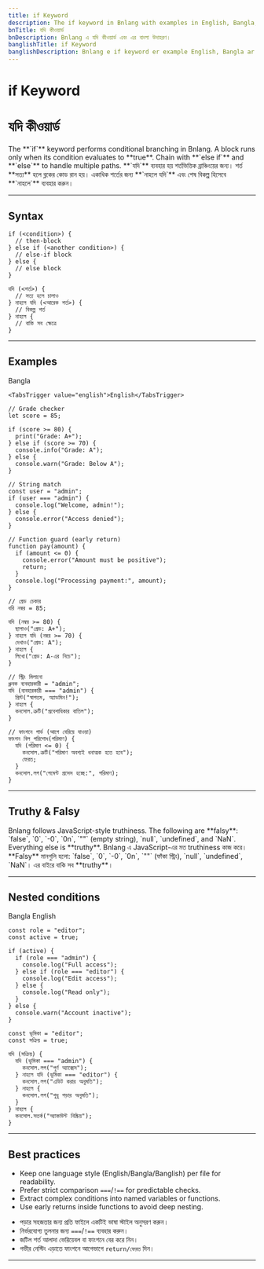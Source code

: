 ```yaml
---
title: if Keyword
description: The if keyword in Bnlang with examples in English, Bangla, and Banglish.
bnTitle: যদি কীওয়ার্ড
bnDescription: Bnlang এ যদি কীওয়ার্ড এবং এর বাংলা উদাহরণ।
banglishTitle: if Keyword
banglishDescription: Bnlang e if keyword er example English, Bangla ar Banglish e.
---
```


# <I18nEnglish>if Keyword</I18nEnglish>
# <I18nBangla>যদি কীওয়ার্ড</I18nBangla>


<I18nEnglish>
The **`if`** keyword performs conditional branching in Bnlang.  
A block runs only when its condition evaluates to **true**.  
Chain with **`else if`** and **`else`** to handle multiple paths.
</I18nEnglish>

<I18nBangla>
**`যদি`** ব্যবহার হয় শর্তভিত্তিক ব্রাঞ্চিংয়ের জন্য।  
শর্ত **সত্য** হলে ব্লকের কোড রান হয়।  
একাধিক শর্তের জন্য **`নাহলে যদি`** এবং শেষ বিকল্প হিসেবে **`নাহলে`** ব্যবহার করুন।
</I18nBangla>



---

## Syntax

<I18nEnglish>

```bnl
if (<condition>) {
  // then-block
} else if (<another condition>) {
  // else-if block
} else {
  // else block
}
```
</I18nEnglish>

<I18nBangla>

```bnl
যদি (<শর্ত>) {
  // সত্য হলে চালাও
} নাহলে যদি (<আরেক শর্ত>) {
  // বিকল্প শর্ত
} নাহলে {
  // বাকি সব ক্ষেত্রে
}
```
</I18nBangla>



---

## Examples

<Tabs defaultValue="bangla" className="w-full">
  <TabsList>
    <TabsTrigger value="bangla">Bangla</TabsTrigger>
    
    <TabsTrigger value="english">English</TabsTrigger>
  </TabsList>

  <TabsContent value="english">

```bnl
// Grade checker
let score = 85;

if (score >= 80) {
  print("Grade: A+");
} else if (score >= 70) {
  console.info("Grade: A");
} else {
  console.warn("Grade: Below A");
}

// String match
const user = "admin";
if (user === "admin") {
  console.log("Welcome, admin!");
} else {
  console.error("Access denied");
}

// Function guard (early return)
function pay(amount) {
  if (amount <= 0) {
    console.error("Amount must be positive");
    return;
  }
  console.log("Processing payment:", amount);
}
```
  </TabsContent>

  <TabsContent value="bangla">

```bnl
// গ্রেড চেকার
ধরি নম্বর = 85;

যদি (নম্বর >= 80) {
  ছাপাও("গ্রেড: A+");
} নাহলে যদি (নম্বর >= 70) {
  দেখাও("গ্রেড: A");
} নাহলে {
  লিখো("গ্রেড: A-এর নিচে");
}

// স্ট্রিং মিলানো
ধ্রুবক ব্যবহারকারী = "admin";
যদি (ব্যবহারকারী === "admin") {
  প্রিন্ট("স্বাগতম, অ্যাডমিন!");
} নাহলে {
  কনসোল.ত্রুটি("প্রবেশাধিকার বাতিল");
}

// ফাংশনে গার্ড (আগে বেরিয়ে যাওয়া)
ফাংশন বিল_পরিশোধ(পরিমাণ) {
  যদি (পরিমাণ <= 0) {
    কনসোল.ত্রুটি("পরিমাণ অবশ্যই ধনাত্মক হতে হবে");
    ফেরত;
  }
  কনসোল.লগ("পেমেন্ট প্রসেস হচ্ছে:", পরিমাণ);
}
```
  </TabsContent>

  
</Tabs>

---

## Truthy & Falsy

<I18nEnglish>
Bnlang follows JavaScript-style truthiness. The following are **falsy**:
`false`, `0`, `-0`, `0n`, `""` (empty string), `null`, `undefined`, and `NaN`.  
Everything else is **truthy**.
</I18nEnglish>

<I18nBangla>
Bnlang এ JavaScript-এর মত truthiness কাজ করে। **Falsy** মানগুলি হলো:
`false`, `0`, `-0`, `0n`, `""` (ফাঁকা স্ট্রিং), `null`, `undefined`, `NaN`।  
এর বাইরে বাকি সব **truthy**।
</I18nBangla>



---

## Nested conditions

<Tabs defaultValue="bangla" className="w-full">
  <TabsList>
    <TabsTrigger value="bangla">Bangla</TabsTrigger>
    <TabsTrigger value="english">English</TabsTrigger>
    
  </TabsList>

  <TabsContent value="english">

```bnl
const role = "editor";
const active = true;

if (active) {
  if (role === "admin") {
    console.log("Full access");
  } else if (role === "editor") {
    console.log("Edit access");
  } else {
    console.log("Read only");
  }
} else {
  console.warn("Account inactive");
}
```
  </TabsContent>

  <TabsContent value="bangla">

```bnl
const ভূমিকা = "editor";
const সক্রিয় = true;

যদি (সক্রিয়) {
  যদি (ভূমিকা === "admin") {
    কনসোল.লগ("পূর্ণ অ্যাক্সেস");
  } নাহলে যদি (ভূমিকা === "editor") {
    কনসোল.লগ("এডিট করার অনুমতি");
  } নাহলে {
    কনসোল.লগ("শুধু পড়ার অনুমতি");
  }
} নাহলে {
  কনসোল.সতর্ক("অ্যাকাউন্ট নিষ্ক্রিয়");
}
```
  </TabsContent>

  
</Tabs>

---

## Best practices

<I18nEnglish>

- Keep one language style (English/Bangla/Banglish) per file for readability.
- Prefer strict comparison `===`/`!==` for predictable checks.
- Extract complex conditions into named variables or functions.
- Use early returns inside functions to avoid deep nesting.
</I18nEnglish>

<I18nBangla>

- পড়ার সহজতার জন্য প্রতি ফাইলে একটিই ভাষা স্টাইল অনুসরণ করুন।
- নির্ভরযোগ্য তুলনার জন্য `===`/`!==` ব্যবহার করুন।
- জটিল শর্ত আলাদা ভেরিয়েবল বা ফাংশনে বের করে নিন।
- গভীর নেস্টিং এড়াতে ফাংশনে আগেভাগে `return/ফেরত` দিন।
</I18nBangla>



---